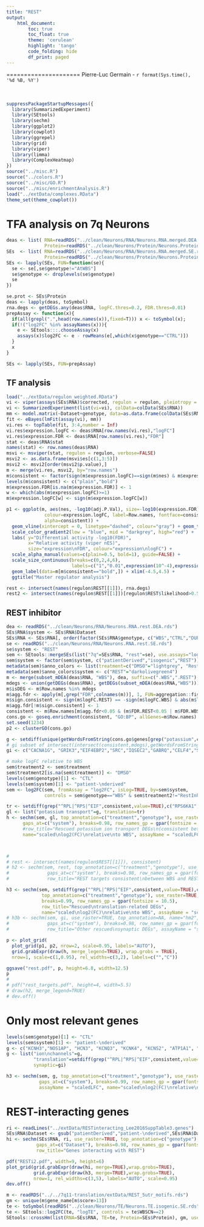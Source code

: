 ```yaml
---
title: "REST"
output:
    html_document:
        toc: true
        toc_float: true
        theme: 'cerulean'
        highlight: 'tango'
        code_folding: hide
        df_print: paged
---
```


<style>
  .main-container {
    max-width: 1500px !important;
  }
</style>

=====================
Pierre-Luc Germain - `r format(Sys.time(), '%d %B, %Y')`
<br><br><br>


```r
suppressPackageStartupMessages({
  library(SummarizedExperiment)
  library(SEtools)
  library(sechm)
  library(ggplot2)
  library(cowplot)
  library(ggrepel)
  library(grid)
  library(viper)
  library(limma)
  library(ComplexHeatmap)
})
source("../misc.R")
source("../colors.R")
source("../misc/GO.R")
source("../misc/enrichmentAnalysis.R")
load("../extData/complexes.RData")
theme_set(theme_cowplot())
```

# TFA analysis on 7q Neurons

```r
deas <- list( RNA=readRDS("../clean/Neurons/RNA/Neurons.RNA.merged.DEA.rds"),
              Protein=readRDS("../clean/Neurons/Protein/Neurons.Protein.merged.DEA.rds") )
SEs  <- list( RNA=readRDS("../clean/Neurons/RNA/Neurons.RNA.merged.SE.rds"),
              Protein=readRDS("../clean/Neurons/Protein/Neurons.Protein.merged.SE.rds") )
SEs <- lapply(SEs, FUN=function(se){
  se <- se[,se$genotype!="AtWBS"]
  se$genotype <- droplevels(se$genotype)
  se
})

se.prot <- SEs$Protein
deas <- lapply(deas, toSymbol)
rna.degs <- getDEGs.any(deas$RNA, logFC.thres=0.2, FDR.thres=0.01)
prepAssay <- function(x){
  if(all(grepl(".",head(row.names(x)),fixed=T))) x <- toSymbol(x);
  if(!("log2FC" %in% assayNames(x))){
    e <- SEtools:::.chooseAssay(x)
    assays(x)$log2FC <- e - rowMeans(e[,which(x$genotype=="CTRL")])
  }
  x
}

SEs <- lapply(SEs, FUN=prepAssay)
```

## TF analysis

```r
load("../extData/regulon_weighted.RData")
vi <- viper(assays(SEs$RNA)$corrected, regulon = regulon, pleiotropy = TRUE, verbose = FALSE)
vi <- SummarizedExperiment(list(vi=vi), colData=colData(SEs$RNA))
mm <- model.matrix(~Dataset+genotype, data=as.data.frame(colData(SEs$RNA)))
fit <- eBayes(lmFit(assay(vi), mm))
vi.res <- topTable(fit, 3:4,number = Inf)
vi.res$expression.logFC <- deas$RNA[row.names(vi.res),"logFC"]
vi.res$expression.FDR <- deas$RNA[row.names(vi.res),"FDR"]
stat <- deas$RNA$stat
names(stat) <- row.names(deas$RNA)
msvi <- msviper(stat, regulon = regulon, verbose=FALSE)
msvi2 <- as.data.frame(msvi$es[c(1,3:5)])
msvi2 <- msvi2[order(msvi2$p.value),]
m <- merge(vi.res, msvi2, by="row.names")
m$consistent <- factor(sign(m$expression.logFC)==sign(m$nes) & m$expression.FDR<0.1 & m$adj.P.Val<0.1 & m$p.value<0.1)
levels(m$consistent) <- c("plain","bold")
m$expression.FDR[is.na(m$expression.FDR)] <- 1
w <- which(abs(m$expression.logFC)>=1)
m$expression.logFC[w] <- sign(m$expression.logFC[w])

p1 <- ggplot(m, aes(nes, -log10(adj.P.Val), size=-log10(expression.FDR),
              colour=expression.logFC, label=Row.names, fontface=consistent,
              alpha=consistent)) +
  geom_vline(xintercept = 0, linetype="dashed", colour="gray") + geom_text() +
  scale_color_gradient2(low = "blue", mid = "darkgrey", high="red") + 
  labs( y="Differential activity -log10(FDR)",
        x="Relative activity (viper nES)",
        size="expression\nFDR", colour="expression\nlogFC") +
  scale_alpha_manual(values=c(plain=0.5, bold=1), guide=FALSE) +
  scale_size_continuous(breaks=c(0,2,4,6), 
                        labels=c("1","0.01",expression(10^-4),expression(10^-6))) +
  geom_label(data=m[m$consistent=="bold",]) + xlim(-4.5,4.5) + 
  ggtitle("Master regulator analysis")

rest <- intersect(names(regulon$REST[[1]]), rna.degs)
rest2 <- intersect(names(regulon$REST[[1]])[regulon$REST$likelihood>0.5], rna.degs)
```

## REST inhibitor

```r
dea <- readRDS("../clean/Neurons/RNA/Neurons.RNA.rest.DEA.rds")
SEs$RNA$system <- SEs$RNA$Dataset
SEs$RNA <- SEs$RNA[, order(factor(SEs$RNA$genotype, c("WBS","CTRL","DUP")), SEs$RNA$Dataset)]
se <- readRDS("../clean/Neurons/RNA/Neurons.RNA.rest.SE.rds")
se$system <- "REST"
sem <- SEtools::mergeSEs(list("7q"=SEs$RNA, "rest"=se), use.assays="log2FC")
sem$system <- factor(sem$system, c("patientDerived","isogenic","REST"))
metadata(sem)$anno_colors <- list(treatment=c("DMSO"="lightgrey", "RestInhibitor"="darkgreen"))
metadata(sem)$anno_colors$system <- c("REST"="darkolivegreen4")
m <- merge(subset_mDEA(deas$RNA, "WBS"), dea, suffix=c(".WBS",".REST"), by="row.names")
mdegs <- union(getDEGs(deas$RNA), getDEGs(subset_mDEA(deas$RNA,"WBS")))
m$isDEG <- m$Row.names %in% mdegs
m$agg.fdr <- apply(m[,grep("FDR",colnames(m))], 1, FUN=aggregation::fisher)
m$sign.consistent <- sign(m$logFC.REST) == -sign(m$logFC.WBS) & abs(m$logFC.REST)>log2(1.1) & abs(m$logFC.WBS)>log2(1.1)
m$agg.fdr[!m$sign.consistent] <- 1
consistent <- m$Row.names[m$agg.fdr<0.05 & (m$FDR.REST<0.05 | m$FDR.WBS<0.05)]
cons.go <- goseq.enrichment(consistent, "GO:BP", allGenes=m$Row.names)
set.seed(1234)
p2 <- clusterGO(cons.go)

g <- setdiff(unique(getWordsFromString(cons.go$genes[grep("potassium",cons.go$term)])),c("KCNAB1","KCNE4"))
# gi subset of intersect(intersect(consistent,mdegs),getWordsFromString(cons.go[cons.go$term=="anterograde trans-synaptic signaling","genes"]))
gi <- c("CACNA1G", "GRIK3","EIF4EBP2","SRC","IQSEC2","GABRQ","CELF4","STX3","BCHE","CHRM4")

# make logFC relative to WBS
sem$treatment2 <- sem$treatment
sem$treatment2[is.na(sem$treatment)] <- "DMSO"
levels(sem$genotype)[1] <- "CTL"
levels(sem$system)[1] <- "patient-\nderived"
sem <- log2FC(sem, fromAssay = "log2FC", isLog=TRUE, by=sem$system,
              controls = sem$genotype=="WBS" & sem$treatment2!="RestInhibitor")

tr <- setdiff(grep("^RPL|^RPS|^EIF",consistent,value=TRUE),c("RPS6KA1","EIF4H"))
gl <- list("potassium transport"=g, translation=tr)
h <- sechm(sem, gl, top_annotation=c("treatment","genotype"), use_raster=TRUE,
      gaps_at=c("system"), breaks=0.98, row_names_gp = gpar(fontsize = 10),
      #row_title="Rescued potassium ion transport DEGs\n(consistent between WBS and REST inhibitor)",
      name="scaled\nlog2(FC)\nrelative\nto WBS", assayName = "scaledLFC")



# 
# rest <- intersect(names(regulon$REST[[1]]), consistent)
# h2 <- sechm(sem, rest, top_annotation=c("treatment","genotype"), use_raster=TRUE,
#              gaps_at=c("system"), breaks=0.98, row_names_gp = gpar(fontsize = 10.5),
#              row_title="REST targets consistent\nbetween WBS and REST inhibitor")

h3 <- sechm(sem, setdiff(grep("^RPL|^RPS|^EIF",consistent,value=TRUE),c("RPS6KA1","EIF4H")), 
             top_annotation=c("treatment","genotype"), use_raster=TRUE, gaps_at=c("system"),
             breaks=0.99, row_names_gp = gpar(fontsize = 10.5),
             row_title="Rescued\ntranslation-related DEGs",
             name="scaled\nlog2(FC)\nrelative\nto WBS", assayName = "scaledLFC")
# h3b <- sechm(sem, gi, use_raster=TRUE, top_annotation=NA, name="hm2", show_heatmap_legend=FALSE,
#              gaps_at=c("system"), breaks=0.98, row_names_gp = gpar(fontsize = 10.5),
#              row_title="Other rescued\nsynaptic DEGs", assayName = "scaledLFC")
```


```r
p <- plot_grid(
  plot_grid(p1, p2, nrow=2, scale=0.95, labels="AUTO"),
  grid.grabExpr(draw(h, merge_legend=TRUE), wrap.grobs = TRUE),
  nrow=1, scale=c(1,0.95), rel_widths=c(3,2), labels=c("","C"))

ggsave("rest.pdf", p, height=6.8, width=12.5)
p
# 
# pdf("rest_targets.pdf", height=4, width=5.5)
# draw(h2, merge_legend=TRUE)
# dev.off()
```




# Only most relevant genes

```r
levels(sem$genotype)[1] <- "CTL"
levels(sem$system)[1] <- "patient-\nderived"
g <- c("KCNH3","NOS1AP", "HCN3", "KCNQ3", "KCNK4", "KCNS2", "ATP1A1", "KCNK12", "KCNJ4")
g <- list("ion\nchannels"=g,
          "translation"=setdiff(grep("^RPL|^RPS|^EIF",consistent,value=TRUE),c("RPS6KA1","EIF4H")),
          synaptic=gi)

h3 <- sechm(sem, g, top_annotation=c("treatment","genotype"), use_raster=TRUE, 
            gaps_at=c("system"), breaks=0.99, row_names_gp = gpar(fontsize = 10),
            assayName = "scaledLFC", name="scaled\nlog2(FC)\nrelative\nto WBS")
```



# REST-interacting genes

```r
ri <- readLines("../extData/RESTinteracting_Lee2016SuppTable3.genes")
SEs$RNA$Dataset <- gsub("patientDerived","patient-\nderived",SEs$RNA$Dataset)
hi <- sechm(SEs$RNA, ri, use_raster=TRUE, top_annotation=c("genotype"), assayName="log2FC",
           gaps_at=c("Dataset"), breaks=0.98, row_names_gp = gpar(fontsize=8),
           row_title="Genes interacting with REST")
```

```r
pdf("RESTi2.pdf", width=9, height=6)
plot_grid(grid.grabExpr(draw(hi, merge=TRUE),wrap.grobs=TRUE),
          grid.grabExpr(draw(h3, merge=TRUE),wrap.grobs=TRUE),
          nrow=1, rel_widths=c(3,5), labels="AUTO", scale=0.95)
dev.off()
```



```r
m <- readRDS("../../7q11-translation/extData/REST_5utr_motifs.rds")
gm <- unique(m$gene_name[m$score>13])
te <- toSymbol(readRDS("../clean/Neurons/TE/Neurons.TE.isogenic.SE.rds"))
te <- SEtools::log2FC(te, "logTE", controls = te$WBSCN==2)
SEtools::crossHm(list(RNA=SEs$RNA, TE=te, Protein=SEs$Protein), gm, use_raster=TRUE, assayName="log2FC",only.common = TRUE,top_annotation="genotype", breaks=0.98, row_names_gp = gpar(fontsize=8))
```

